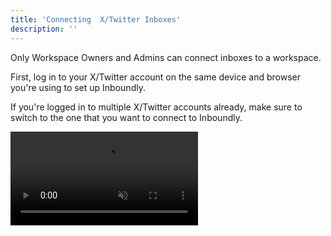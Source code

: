 ```yaml
---
title: 'Connecting  X/Twitter Inboxes'
description: ''
---
```


<Note>Only Workspace Owners and Admins can connect inboxes to a workspace.</Note>

First, log in to your  X/Twitter account on the same device and browser you're using to set up Inboundly.

If you're logged in to multiple  X/Twitter accounts already, make sure to switch to the one that you want to connect to Inboundly.

<video autoplay="true" muted="true" loop playsinline className="w-full aspect-video" src="/videos/guides_x_switch_accounts.mp4" />

Back on Inboundly, head to the Settings tab. Use the sidebar to open "Inboxes". Click the "Connect Inbox" button and then "Authorize app" on the next page.

<video autoplay="true" muted="true" loop playsinline className="w-full aspect-video" src="/videos/guides_connect_account_full.mp4" />

You'll now be able to manage this inbox in Inboundly. To enable in-app messaging, please continue with the instructions below.

## Messaging Tokens

In order to enable in-app messaging, you'll need to add your messaging tokens to Inboundly.

First, open an **incognito browser window** and log in to your X/Twitter account.

Once your logged in, right-click the page and press "Inspect" (Chrome) or "Inspect Element" (Firefox). Locate the "Application" tab (Chrome) or "Storage" tab (Firefox).

In the "Cookies" list for "twitter.com", find the "auth_token" row and copy the "Cookie Value".

<video autoplay="true" muted="true" loop playsinline className="w-full aspect-video" src="/videos/guides_get_tokens.mp4" />

Back on Inboundly, head to the Settings tab and use the sidebar to open "Inboxes". Click the gear icon on the correct inbox, then select "Messaging Tokens".
Paste the value you just copied into Inboundly.

<video autoplay="true" muted="true" loop playsinline className="w-full aspect-video" src="/videos/guides_paste_tokens.mp4" />

Do the same thing for the "ct0" row, and hit "Save Changes".

That's it! You'll now be able to send messages with your X/Twitter account directly from Inboundly.